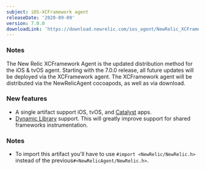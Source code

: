 ```yaml
---
subject: iOS-XCFramework agent
releaseDate: '2020-09-09'
version: 7.0.0
downloadLink: 'https://download.newrelic.com/ios_agent/NewRelic_XCFramework_Agent_7.0.0.zip'
---
```


### Notes

The New Relic XCFramework Agent is the updated distribution method for the iOS & tvOS agent. Starting with the 7.0.0 release, all future updates will be deployed via the XCFramework agent. The XCFramework agent will be distributed via the NewRelicAgent cocoapods, as well as via download.

### New features

* A single artifact support iOS, tvOS, and [Catalyst](https://developer.apple.com/mac-catalyst) apps.
* [Dynamic Library](https://developer.apple.com/library/archive/documentation/DeveloperTools/Conceptual/DynamicLibraries/100-Articles/OverviewOfDynamicLibraries.html) support. This will greatly improve support for shared frameworks instrumentation.

### Notes

* To import this artifact you'll have to use `#import <NewRelic/NewRelic.h>` instead of the previous`#<NewRelicAgent/NewRelic.h>`.
